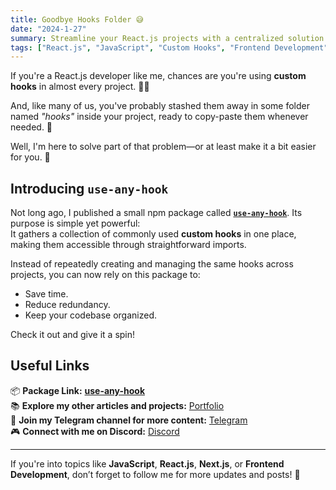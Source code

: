 ```yaml
---
title: Goodbye Hooks Folder 😅
date: "2024-1-27"
summary: Streamline your React.js projects with a centralized solution for custom hooks.
tags: ["React.js", "JavaScript", "Custom Hooks", "Frontend Development"]
---
```


If you're a React.js developer like me, chances are you're using **custom hooks** in almost every project. 👨‍💻

And, like many of us, you've probably stashed them away in some folder named _"hooks"_ inside your project, ready to copy-paste them whenever needed. 🫠

Well, I'm here to solve part of that problem—or at least make it a bit easier for you. 🤌

## Introducing **`use-any-hook`**

Not long ago, I published a small npm package called [**`use-any-hook`**](https://lnkd.in/drKJj4Qj). Its purpose is simple yet powerful:  
It gathers a collection of commonly used **custom hooks** in one place, making them accessible through straightforward imports.

Instead of repeatedly creating and managing the same hooks across projects, you can now rely on this package to:

- Save time.
- Reduce redundancy.
- Keep your codebase organized.

Check it out and give it a spin!

## Useful Links

📦 **Package Link:** [**use-any-hook**](https://lnkd.in/drKJj4Qj)  
📚 **Explore my other articles and projects:** [Portfolio](https://lnkd.in/d7THfAmd)  
📣 **Join my Telegram channel for more content:** [Telegram](https://t.me/sm4webchannel)  
🎮 **Connect with me on Discord:** [Discord](https://lnkd.in/dSgCpAit)

---

If you're into topics like **JavaScript**, **React.js**, **Next.js**, or **Frontend Development**, don’t forget to follow me for more updates and posts! 🔔

